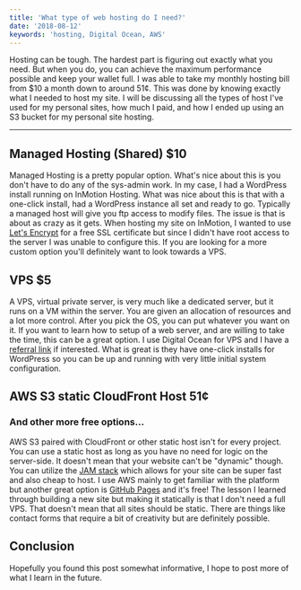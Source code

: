```yaml
---
title: 'What type of web hosting do I need?'
date: '2018-08-12'
keywords: 'hosting, Digital Ocean, AWS'
---
```


Hosting can be tough. The hardest part is figuring out exactly what you need. But when you do, you can achieve the maximum performance possible and keep your wallet full. I was able to take my monthly hosting bill from \$10 a month down to around 51¢. This was done by knowing exactly what I needed to host my site. I will be discussing all the types of host I've used for my personal sites, how much I paid, and how I ended up using an S3 bucket for my personal site hosting.

---

## Managed Hosting (Shared) \$10

Managed Hosting is a pretty popular option. What's nice about this is you don't have to do any of the sys-admin work. In my case, I had a WordPress install running on InMotion Hosting. What was nice about this is that with a one-click install, had a WordPress instance all set and ready to go. Typically a managed host will give you ftp access to modify files. The issue is that is about as crazy as it gets. When hosting my site on InMotion, I wanted to use [Let's Encrypt](https://letsencrypt.org/) for a free SSL certificate but since I didn't have root access to the server I was unable to configure this. If you are looking for a more custom option you'll definitely want to look towards a VPS.

## VPS \$5

A VPS, virtual private server, is very much like a dedicated server, but it runs on a VM within the server. You are given an allocation of resources and a lot more control. After you pick the OS, you can put whatever you want on it. If you want to learn how to setup of a web server, and are willing to take the time, this can be a great option. I use Digital Ocean for VPS and I have a [referral link](https://m.do.co/c/75aa21fbd5f7) if interested. What is great is they have one-click installs for WordPress so you can be up and running with very little initial system configuration.

## AWS S3 static CloudFront Host 51¢

### And other more free options...

AWS S3 paired with CloudFront or other static host isn't for every project. You can use a static host as long as you have no need for logic on the server-side. It doesn't mean that your website can't be "dynamic" though. You can utilize the [JAM stack](https://jamstack.org/) which allows for your site can be super fast and also cheap to host. I use AWS mainly to get familiar with the platform but another great option is [GitHub Pages](https://pages.github.com/) and it's free! The lesson I learned through building a new site but making it statically is that I don't need a full VPS. That doesn't mean that all sites should be static. There are things like contact forms that require a bit of creativity but are definitely possible.

## Conclusion

Hopefully you found this post somewhat informative, I hope to post more of what I learn in the future.
